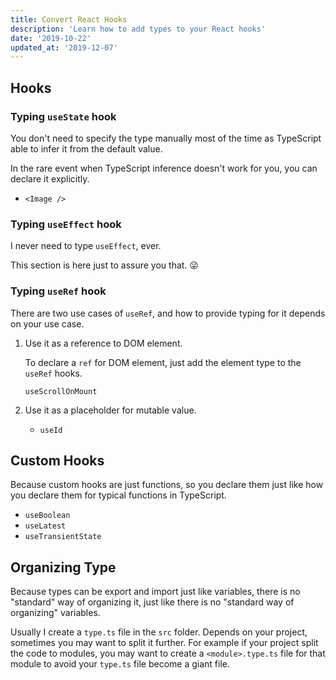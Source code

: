 ```yaml
---
title: Convert React Hooks
description: 'Learn how to add types to your React hooks'
date: '2019-10-22'
updated_at: '2019-12-07'
---
```


## Hooks

### Typing `useState` hook

You don't need to specify the type manually most of the time as TypeScript able to infer it from the default value.

In the rare event when TypeScript inference doesn't work for you, you can declare it explicitly.

- `<Image />`

### Typing `useEffect` hook

I never need to type `useEffect`, ever.

This section is here just to assure you that. 😜

### Typing `useRef` hook

There are two use cases of `useRef`, and how to provide typing for it depends on your use case.

1. Use it as a reference to DOM element.

   To declare a `ref` for DOM element, just add the element type to the `useRef` hooks.

   `useScrollOnMount`

1. Use it as a placeholder for mutable value.

   - `useId`

## Custom Hooks

Because custom hooks are just functions, so you declare them just like how you declare them for typical functions in TypeScript.

- `useBoolean`
- `useLatest`
- `useTransientState`

## Organizing Type

Because types can be export and import just like variables, there is no "standard" way of organizing it, just like there is no "standard way of organizing" variables.

Usually I create a `type.ts` file in the `src` folder. Depends on your project, sometimes you may want to split it further. For example if your project split the code to modules, you may want to create a `<module>.type.ts` file for that module to avoid your `type.ts` file become a giant file.
